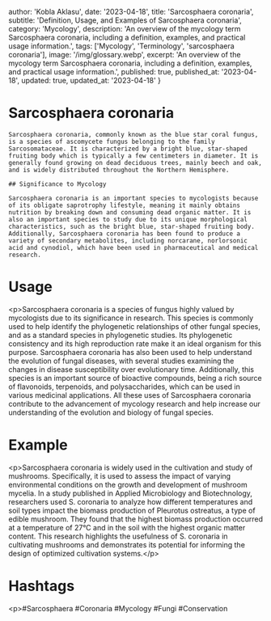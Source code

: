
  author: 'Kobla Aklasu',
  date: '2023-04-18',
  title: 'Sarcosphaera coronaria',
  subtitle: 'Definition, Usage, and Examples of Sarcosphaera coronaria',
  category: 'Mycology',
  description: 'An overview of the mycology term Sarcosphaera coronaria, including a definition, examples, and practical usage information.',
  tags: ['Mycology', 'Terminology', 'sarcosphaera coronaria'],
  image: '/img/glossary.webp',
  excerpt: 'An overview of the mycology term Sarcosphaera coronaria, including a definition, examples, and practical usage information.',
  published: true,
  published_at: '2023-04-18',
  updated: true,
  updated_at: '2023-04-18'
}




# Sarcosphaera coronaria 
    
    Sarcosphaera coronaria, commonly known as the blue star coral fungus, is a species of ascomycete fungus belonging to the family Sarcosomataceae. It is characterized by a bright blue, star-shaped fruiting body which is typically a few centimeters in diameter. It is generally found growing on dead deciduous trees, mainly beech and oak, and is widely distributed throughout the Northern Hemisphere.
    
    ## Significance to Mycology
    
    Sarcosphaera coronaria is an important species to mycologists because of its obligate saprotrophy lifestyle, meaning it mainly obtains nutrition by breaking down and consuming dead organic matter. It is also an important species to study due to its unique morphological characteristics, such as the bright blue, star-shaped fruiting body. Additionally, Sarcosphaera coronaria has been found to produce a variety of secondary metabolites, including norcarane, norlorsonic acid and cynodiol, which have been used in pharmaceutical and medical research.

# Usage

&lt;p&gt;Sarcosphaera coronaria is a species of fungus highly valued by mycologists due to its significance in research. This species is commonly used to help identify the phylogenetic relationships of other fungal species, and as a standard species in phylogenetic studies. Its phylogenetic consistency and its high reproduction rate make it an ideal organism for this purpose. Sarcosphaera coronaria has also been used to help understand the evolution of fungal diseases, with several studies examining the changes in disease susceptibility over evolutionary time. Additionally, this species is an important source of bioactive compounds, being a rich source of flavonoids, terpenoids, and polysaccharides, which can be used in various medicinal applications. All these uses of Sarcosphaera coronaria contribute to the advancement of mycology research and help increase our understanding of the evolution and biology of fungal species.

# Example

&lt;p&gt;Sarcosphaera coronaria is widely used in the cultivation and study of mushrooms. Specifically, it is used to assess the impact of varying environmental conditions on the growth and development of mushroom mycelia. In a study published in Applied Microbiology and Biotechnology, researchers used S. coronaria to analyze how different temperatures and soil types impact the biomass production of Pleurotus ostreatus, a type of edible mushroom. They found that the highest biomass production occurred at a temperature of 27°C and in the soil with the highest organic matter content. This research highlights the usefulness of S. coronaria in cultivating mushrooms and demonstrates its potential for informing the design of optimized cultivation systems.&lt;/p&gt;

# Hashtags

&lt;p&gt;#Sarcosphaera #Coronaria #Mycology #Fungi #Conservation

